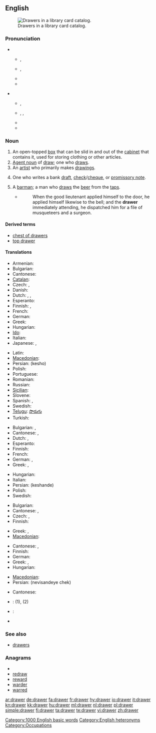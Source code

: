 {{wikipedia}}
==English==
[[Image:Schlagwortkatalog.jpg|thumb|right|Drawers in a library card catalog.]]

===Pronunciation===
* {{qualifier|box}}
** {{a|UK}} {{IPA|/dɹɔː(ɹ)/}}, {{SAMPA|/drO:(ə)(r)/}}
** {{a|US}} {{IPA|/dɹɔɹ/}}, {{SAMPA|/drOr/}}
** {{audio|en-us-drawer.ogg|Audio (US)}}
** {{rhymes|ɔː(r)}}

* {{qualifier|person}}
** {{a|UK}} {{IPA|/ˈdɹɔː.ə(ɹ)/}}, {{SAMPA|/"drO:.@(r)/}}
** {{a|US}} {{enPR|drô'ər}}, {{IPA|/ˈdɹɑ.ɚ/|/ˈdɹɔ.ɚ/|/ˈdɹɔɹɚ/}}, {{SAMPA|/"drA@`/|/"drO@`/|/drOr@`/}}
** {{audio|en-us-drawer-one_who_draws.ogg|Audio (US)}}
** {{rhymes|ɔːə(r)}}

===Noun===
{{en-noun}}

# An open-topped [[box]] that can be slid in and out of the [[cabinet]] that contains it, used for storing clothing or other articles.
# [[agent noun|Agent noun]] of [[draw]]; one who [[draw]]s.
# An [[artist]] who primarily makes [[drawing]]s.
# {{banking}} One who writes a bank [[draft]], [[check]]/[[cheque]], or [[promissory note]].
# A [[barman]]; a man who [[draw]]s the [[beer]] from the [[tap]]s.
#* {{RQ:Fielding Tom Jones|VII|xii}}
#*: When the good lieutenant applied himself to the door, he applied himself likewise to the bell; and the '''drawer''' immediately attending, he dispatched him for a file of musqueteers and a surgeon.

====Derived terms====
* [[chest of drawers]]
* [[top drawer]]<!--adjective: of highest importance-->

====Translations====
{{trans-top|open-topped box in a cabinet used for storing}}
* Armenian: {{t-|hy|դարակ|tr=darak}}
* Bulgarian: {{t|bg|чекмедже|n|sc=Cyrl}}
* Cantonese: {{tø|yue|櫃桶|tr=kwai t'ung|sc=Hant}}
* [[Catalan]]: {{t|ca|calaix|m}}
* Czech: {{t+|cs|zásuvka|f}}, {{t-|cs|šuplík|m}}
* Danish: {{t|da|skuffe|c}}
* Dutch: {{t+|nl|lade}}, {{t+|nl|la}}, {{qualifier|Flemish}} {{t+|nl|schuif}}
* Esperanto: {{t|eo|tirkesto|xs=Esperanto}}
* Finnish: {{t+|fi|vetolaatikko}}, {{t+|fi|laatikko}}
* French: {{t+|fr|tiroir|m}}
* German: {{t+|de|Schublade|f}}
* Greek: {{t+|el|συρτάρι|n|tr=sirtári}}
* Hungarian: {{t+|hu|fiók}}
* [[Ido]]: {{t-|io|tir-kesto|xs=Ido}}
* Italian: {{t+|it|cassetto|m}}
* Japanese: {{t|ja|引き出し|tr=hikidashi}}, {{t|ja|引出し|tr=hikidashi}}
{{trans-mid}}
* Latin: {{t-|la|loculus}}
* [[Macedonian]]: {{t|mk|фиока|f|tr=fióka}}
* Persian: {{fa-Arab|[[کشو|کِشو]]}} (kesho)
* Polish: {{t+|pl|szuflada|f}}
* Portuguese: {{t+|pt|gaveta|f}}
* Romanian: {{t|ro|sertar|n}}
* Russian: {{t+|ru|ящик|m}}
* [[Sicilian]]: {{t+|scn|casciuni|m|xs=Sicilian}}
* Slovene: {{t+|sl|predal|m}}
* Spanish: {{t+|es|cajón|m}}, {{t-|es|gaveta|f}} {{qualifier|Cuba|Spain's Canary Islands|Venezuela}}
* Swedish: {{t|sv|byrålåda}}
* [[Telugu]]: [[సొరుగు]]
* Turkish: {{t|tr|çekmece}}
{{trans-bottom}}

{{trans-top|one who draws something}}
* Bulgarian: {{t|bg|чертожник|sc=Cyrl}},{{t|bg|рисувач|m|sc=Cyrl}}
* Cantonese: {{tø|yue|抽嘢嘅人|tr=ts'au ye ge yan|sc=Hant}}, {{tø|yue|抽獎人|tr=ts'au ts'eung yan|sc=Hant}}
* Dutch: {{t+|nl|tekenaar|m}}, {{t|nl|tekenares|f}}
* Esperanto: {{t|eo|desegnisto|xs=Esperanto}}
* Finnish: {{t-|fi|piirtäjä}}
* French: {{t+|fr|dessinateur|m}}
* German: {{t+|de|Zeichner|m}}, {{t+|de|Zeichnerin|f}}
* Greek: {{t+|el|σχεδιαστής|m|tr=skheδiastís}}, {{t+|el|σχεδιάστρια|f|tr=skheδiástria}}
{{trans-mid}}
* Hungarian: {{t-|hu|rajzoló}}
* Italian: {{t+|it|disegnatore|m}}
* Persian: {{fa-Arab|[[کشنده|کِشَنده]]}} (keshande)
* Polish: {{t|pl|rysownik|m}}
* Swedish: {{t|sv|tecknare|c}}
{{trans-bottom}}

{{trans-top|artist who primarily makes drawings}}
* Bulgarian: {{t|bg|график|m|sc=Cyrl}}
* Cantonese: {{tø|yue|畫師|tr=wa shi|sc=Hant}}, {{tø|yue|畫家|tr=wa ka|sc=Hant}}
* Czech: {{t-|cs|kreslíř|m}},  {{t|cs|kreslířka|f}}
* Finnish: {{t-|fi|piirtäjä}}
{{trans-mid}}
* Greek: {{t+|el|σχεδιαστής|m|tr=skheδiastís}}, {{t+|el|σχεδιάστρια|f|tr=skheδiástria}}
* [[Macedonian]]: {{t|mk|цртач|m|tr=c'rtač}}
{{trans-bottom}}

{{trans-top|one who writes a bank draft, check/cheque or promissory note}}
* Cantonese: {{tø|yue|發票人|tr=fat piu yan|sc=Hant}}, {{tø|yue|寫票人|tr=se piu yan|sc=Hant}}
* Finnish: {{t-|fi|asettaja}}
* German: {{t|de|Aussteller|m}}
* Greek: {{t+|el|εκδότης|m|tr=ekδótis}}, {{t+|el|εκδότρια|f|tr=ekδótria}}
* Hungarian: {{t-|hu|kiállító}}
{{trans-mid}}
* [[Macedonian]]: {{t|mk|трасант|m|tr=trasánt}}
* Persian: {{fa-Arab|[[نویسنده چِک، کسی که چِک کشیده|نویسنده چِک، کسی که چِک کِشیده]]}} (nevisandeye chek)
{{trans-bottom}}

{{trans-top|a barman}}
* Cantonese: {{tø|yue|酒保|tr=tsau po|sc=Hant}}
{{trans-mid}}
{{trans-bottom}}

{{checktrans-top}}
* {{ttbc|Breton}}: {{t|br|tiretenn|f|xs=Breton}} (1), {{t|br|tresour|m|xs=Breton}} (2)
* {{ttbc|Indonesian}}: {{t-|id|laci|xs=Indonesian}} <!-- not verified -->
* {{ttbc|Spanish}} {{t-|es|gaveta|f}} {{qualifier|Bolivia}} <!-- - I'm not sure "gaveta" is used in Bolivia (I think they use "[[cajón]]" as in most Spanish-speaking countries)-->
{{trans-bottom}}

===See also===
* [[drawers]]<!--underwear-->

===Anagrams===
* {{alphagram|aderrw}}
* [[redraw#English|redraw]]
* [[reward#English|reward]]
* [[warder#English|warder]]
* [[warred#English|warred]]

[[Category:1000 English basic words]]
[[Category:English heteronyms]]
[[Category:Occupations]]

[[ar:drawer]]
[[de:drawer]]
[[fa:drawer]]
[[fr:drawer]]
[[hy:drawer]]
[[io:drawer]]
[[it:drawer]]
[[kn:drawer]]
[[kk:drawer]]
[[hu:drawer]]
[[ml:drawer]]
[[nl:drawer]]
[[pl:drawer]]
[[simple:drawer]]
[[fi:drawer]]
[[ta:drawer]]
[[te:drawer]]
[[vi:drawer]]
[[zh:drawer]]